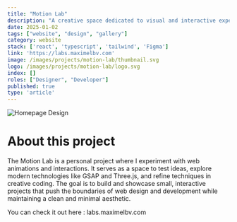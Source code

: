 ```yaml
---
title: "Motion Lab"
description: "A creative space dedicated to visual and interactive experimentation."
date: 2025-01-02
tags: ["website", "design", "gallery"]
category: website
stack: ['react', 'typescript', 'tailwind', 'Figma']
link: 'https://labs.maximelbv.com'
image: /images/projects/motion-lab/thumbnail.svg
logo: /images/projects/motion-lab/logo.svg
index: []
roles: ["Designer", "Developer"]
published: true
type: 'article'
---
```


<div className="relative default-layout aspect-video sm:rounded-lg overflow-hidden">
  <Image
    src="/images/projects/motion-lab/1.svg"
    alt="Homepage Design"
    fill
  />
</div>

<div className="px-[20px] pb-0">

# About this project

The Motion Lab is a personal project where I experiment with web animations and interactions. 
It serves as a space to test ideas, explore modern technologies like GSAP and Three.js, 
and refine techniques in creative coding. The goal is to build and showcase small, 
interactive projects that push the boundaries of web design and development while maintaining 
a clean and minimal aesthetic.

<SpacerS />
You can check it out here : <CustomLink href='https://labs.maximelbv.com'>labs.maximelbv.com</CustomLink>

</div>